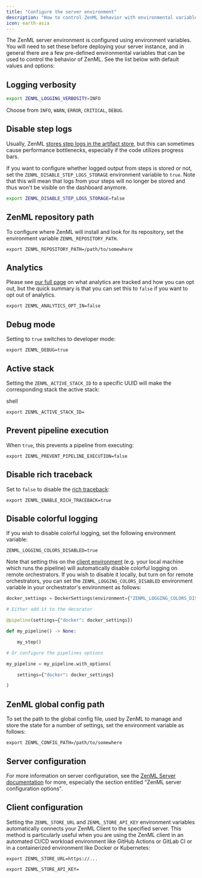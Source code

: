 ```yaml
---
title: "Configure the server environment"
description: "How to control ZenML behavior with environmental variables."
icon: earth-asia
---
```


The ZenML server environment is configured using environment variables. You will
need to set these before deploying your server instance, and in general there are a few pre-defined environmental variables that can be used to control the behavior of ZenML. See the list below with default values and options:

## Logging verbosity

```Bash
export ZENML_LOGGING_VERBOSITY=INFO
```

Choose from `INFO`, `WARN`, `ERROR`, `CRITICAL`, `DEBUG`.

## Disable step logs

Usually, ZenML [stores step logs in the artifact store](v/0.66.0/usage/development-monitoring/control-logging/enable-or-disable-logs-storing), but this can sometimes cause performance bottlenecks, especially if the code utilizes progress bars.

If you want to configure whether logged output from steps is stored or not, set the `ZENML_DISABLE_STEP_LOGS_STORAGE` environment variable to `true`. Note that this will mean that logs from your steps will no longer be stored and thus won't be visible on the dashboard anymore.


```Bash
export ZENML_DISABLE_STEP_LOGS_STORAGE=false
```

## ZenML repository path

To configure where ZenML will install and look for its repository, set the environment variable `ZENML_REPOSITORY_PATH`.


```shell
export ZENML_REPOSITORY_PATH=/path/to/somewhere
```

## Analytics

Please see [our full page](v/0.66.0/usage/project-setup/global-settings#usage-analytics) on what analytics are tracked and how you can opt out, but the quick summary is that you can set this to `false` if you want to opt out of analytics.


```shell
export ZENML_ANALYTICS_OPT_IN=false
```

## Debug mode

Setting to `true` switches to developer mode:


```shell
export ZENML_DEBUG=true
```

## Active stack

Setting the `ZENML_ACTIVE_STACK_ID` to a specific UUID will make the corresponding stack the active stack:

shell
```
export ZENML_ACTIVE_STACK_ID=
```

## Prevent pipeline execution

When `true`, this prevents a pipeline from executing:


```shell
export ZENML_PREVENT_PIPELINE_EXECUTION=false
```

## Disable rich traceback

Set to `false` to disable the [rich traceback](https://rich.readthedocs.io/en/stable/traceback.html):

```shell
export ZENML_ENABLE_RICH_TRACEBACK=true
```

## Disable colorful logging

If you wish to disable colorful logging, set the following environment variable:


```shell
ZENML_LOGGING_COLORS_DISABLED=true
```

Note that setting this on the [client environment](v/0.66.0/usage/project-setup/configure-python-environments#client-environment-or-the-runner-environment) (e.g. your local machine which runs the pipeline) will automatically disable colorful logging on remote orchestrators. If you wish to disable it locally, but turn on for remote orchestrators, you can set the `ZENML_LOGGING_COLORS_DISABLED` environment variable in your orchestrator's environment as follows:

```py
docker_settings = DockerSettings(environment={"ZENML_LOGGING_COLORS_DISABLED": "false"})

# Either add it to the decorator

@pipeline(settings={"docker": docker_settings})

def my_pipeline() -> None:

    my_step()

# Or configure the pipelines options

my_pipeline = my_pipeline.with_options(

    settings={"docker": docker_settings}

)
```

## ZenML global config path

To set the path to the global config file, used by ZenML to manage and store the state for a number of settings, set the environment variable as follows:


```shell
export ZENML_CONFIG_PATH=/path/to/somewhere
```

## Server configuration

For more information on server configuration, see the [ZenML Server documentation](v/0.66.0/getting-started/deploying-zenml/deploy-with-docker#zenml-server-configuration-options) for more, especially the section entitled "ZenML server configuration options".

## Client configuration

Setting the `ZENML_STORE_URL` and `ZENML_STORE_API_KEY` environment variables automatically connects your ZenML Client to the specified server. This method is particularly useful when you are using the ZenML client in an automated CI/CD workload environment like GitHub Actions or GitLab CI or in a containerized environment like Docker or Kubernetes:

```shell
export ZENML_STORE_URL=https://...

export ZENML_STORE_API_KEY=
```
